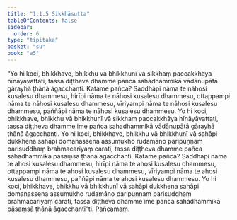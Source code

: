 ```yaml
---
title: "1.1.5 Sikkhāsutta"
tableOfContents: false
sidebar:
  order: 6
type: "tipitaka"
basket: "su"
book: "a5"
---
```



<DynamicBreadcrumb />

<Division number="5" book="a5">

<Paragraph number="20" book="a5">
“Yo hi koci, bhikkhave, bhikkhu vā bhikkhunī vā sikkhaṃ paccakkhāya hīnāyāvattati, tassa diṭṭheva dhamme pañca sahadhammikā vādānupātā gārayhā ṭhānā āgacchanti. Katame pañca? Saddhāpi nāma te nāhosi kusalesu dhammesu, hirīpi nāma te nāhosi kusalesu dhammesu, ottappampi nāma te nāhosi kusalesu dhammesu, vīriyampi nāma te nāhosi kusalesu dhammesu, paññāpi nāma te nāhosi kusalesu dhammesu. Yo hi koci, bhikkhave, bhikkhu vā bhikkhunī vā sikkhaṃ paccakkhāya hīnāyāvattati, tassa diṭṭheva dhamme ime pañca sahadhammikā vādānupātā gārayhā ṭhānā āgacchanti.
</Paragraph>

<Paragraph number="21" book="a5">
Yo hi koci, bhikkhave, bhikkhu vā bhikkhunī vā sahāpi dukkhena sahāpi domanassena assumukho rudamāno paripuṇṇaṃ parisuddhaṃ brahmacariyaṃ carati, tassa diṭṭheva dhamme pañca sahadhammikā pāsaṃsā ṭhānā āgacchanti. Katame pañca? Saddhāpi nāma te ahosi kusalesu dhammesu, hirīpi nāma te ahosi kusalesu dhammesu, ottappampi nāma te ahosi kusalesu dhammesu, vīriyampi nāma te ahosi kusalesu dhammesu, paññāpi nāma te ahosi kusalesu dhammesu. Yo hi koci, bhikkhave, bhikkhu vā bhikkhunī vā sahāpi dukkhena sahāpi domanassena assumukho rudamāno paripuṇṇaṃ parisuddhaṃ brahmacariyaṃ carati, tassa diṭṭheva dhamme ime pañca sahadhammikā pāsaṃsā ṭhānā āgacchantī”ti.

</Paragraph>
</Division>

<Paragraph number="22" type="center" book="a5">
Pañcamaṃ.
</Paragraph>